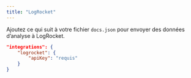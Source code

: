 ```yaml
---
title: "LogRocket"
---
```


Ajoutez ce qui suit à votre fichier `docs.json` pour envoyer des données d’analyse à LogRocket.

```json Options d’analytique dans docs.json
"integrations": {
    "logrocket": {
        "apiKey": "requis"
    }
}
```
